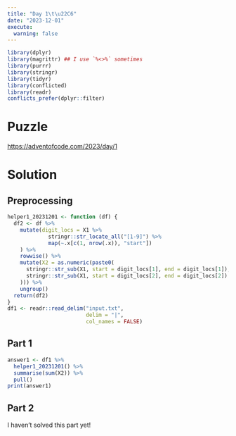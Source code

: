 ```yaml
---
title: "Day 1\t\u22C6"
date: "2023-12-01"
execute:
  warning: false
---
```


```r
library(dplyr)
library(magrittr) ## I use `%<>%` sometimes
library(purrr)
library(stringr)
library(tidyr)
library(conflicted)
library(readr)
conflicts_prefer(dplyr::filter)
```

# Puzzle

<https://adventofcode.com/2023/day/1>

# Solution

## Preprocessing

```r
helper1_20231201 <- function (df) {
  df2 <- df %>% 
    mutate(digit_locs = X1 %>% 
             stringr::str_locate_all("[1-9]") %>% 
             map(~.x[c(1, nrow(.x)), "start"])
    ) %>% 
    rowwise() %>% 
    mutate(X2 = as.numeric(paste0(
      stringr::str_sub(X1, start = digit_locs[1], end = digit_locs[1]),
      stringr::str_sub(X1, start = digit_locs[2], end = digit_locs[2])
    ))) %>% 
    ungroup()
  return(df2)
}
df1 <- readr::read_delim("input.txt", 
                         delim = "|", 
                         col_names = FALSE)

```

## Part 1

```r
answer1 <- df1 %>% 
  helper1_20231201() %>% 
  summarise(sum(X2)) %>% 
  pull()
print(answer1)
```

## Part 2

I haven't solved this part yet!

<!-- ```{r} -->
<!-- df2 <- df1 %>% -->
<!--   mutate( -->
<!--     check1 = str_locate_all(X1, "one|two|three|four|five|six|seven|eight|nine") -->
<!--   ) -->
<!-- my_xwalk1 <- tibble( -->
<!--   string = c("one", "two", "three", "four", "five", "six", "seven", "eight", "nine") -->
<!-- ) %>%  -->
<!--   mutate( -->
<!--     number = 1:9 %>%  -->
<!--       as.character() %>%  -->
<!--       stringr::str_pad(width = nchar(string), side = "left", pad = "-") -->
<!--   ) -->
<!-- for (this_row in 1:nrow(df2)) { -->
<!--   if (nrow(df2[this_row,]$check1[[1]]) > 0) { -->
<!--     tmp1 <- df2[this_row,]$check1[[1]] %>%  -->
<!--       as_tibble() %>%  -->
<!--       mutate(string = stringr::str_sub(df2[this_row,]$X1, start, end)) %>%  -->
<!--       left_join(my_xwalk1, by = "string") -->
<!--     for (inner_row in 1:nrow(df2[this_row,]$check1[[1]])) {  -->
<!--       tmp2 <- tmp1[inner_row,]  -->
<!--       str_sub( -->
<!--         df2[this_row,]$X1, -->
<!--         start = tmp2$start, -->
<!--         end = tmp2$end -->
<!--       ) %<>%  -->
<!--         str_replace( -->
<!--           pattern = tmp2$string, -->
<!--           replacement = tmp2$number -->
<!--         ) -->
<!--       # df2[this_row,]$X1 %<>% stringr::str_replace( -->
<!--       #   pattern = pull(tmp2, string), -->
<!--       #   replacement = pull(tmp2, number) -->
<!--       # ) -->
<!--     } -->
<!--   } -->
<!-- } -->
<!-- answer2 <- df2 %>% -->
<!--   helper1_20231201() %>% -->
<!--   summarise(sum(X2)) %>% -->
<!--   pull() -->
<!-- print(answer2) -->
<!-- ``` -->